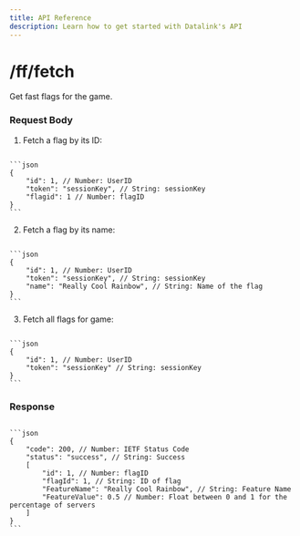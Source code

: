 ---
title: API Reference
description: Learn how to get started with Datalink's API
---


# /ff/fetch

Get fast flags for the game.

### Request Body

1. Fetch a flag by its ID:
<Code>
```json
{
    "id": 1, // Number: UserID
    "token": "sessionKey", // String: sessionKey
    "flagid": 1 // Number: flagID
}
```
</Code>

2. Fetch a flag by its name:
<Code>
```json
{
    "id": 1, // Number: UserID
    "token": "sessionKey", // String: sessionKey
    "name": "Really Cool Rainbow", // String: Name of the flag
}
```
</Code>

3. Fetch all flags for game:
<Code>
```json
{
    "id": 1, // Number: UserID
    "token": "sessionKey" // String: sessionKey
}
```
</Code>


### Response
<Code>
```json
{
    "code": 200, // Number: IETF Status Code
    "status": "success", // String: Success
    [
        "id": 1, // Number: flagID
        "flagId": 1, // String: ID of flag
        "FeatureName": "Really Cool Rainbow", // String: Feature Name
        "FeatureValue": 0.5 // Number: Float between 0 and 1 for the percentage of servers
    ]
}
```
</Code>

